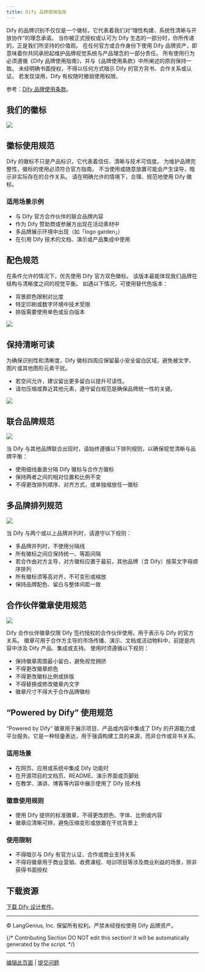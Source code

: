 ```yaml
---
title: Dify 品牌使用指南
---
```


Dify 的品牌识别不仅仅是一个徽标，它代表着我们对“理性构建、系统性清晰与开放协作”的理念承诺。
当你被正式授权或认可为 Dify 生态的一部分时，你所传递的，正是我们所坚持的价值观。
在任何官方或合作身份下使用 Dify 品牌资产，即意味着你共同承担起维护品牌视觉系统与产品理念的一部分责任。
所有使用行为必须遵循《Dify 品牌使用指南》，并与《品牌使用条款》中所阐述的原则保持一致。
未经明确书面授权，不得以任何方式暗示 Dify 的官方背书、合作关系或认证。
若发现误用，Dify 有权随时撤销使用权限。

参考：[Dify 品牌使用条款](/zh-hans/resources/about-dify/dify-brand-usage-terms)。

## 我们的徽标

![](https://assets-docs.dify.ai/2025/05/8fdc43456b4eaa80a97144f572734d15.png)

## 徽标使用规范

Dify 的徽标不只是产品标识，它代表着信任、清晰与技术可信度。
为维护品牌完整性，徽标的使用必须符合官方指南。
不当使用或随意放置可能会产生误导，暗示非实际存在的合作关系。
请在明确允许的情境下，合理、规范地使用 Dify 徽标。

### 适用场景示例

- 与 Dify 官方合作伙伴的联合品牌内容
- 作为 Dify 赞助商或参展方出现在活动素材中
- 多品牌展示环境中出现（如「logo garden」）
- 在引用 Dify 技术的文档、演示或产品集成中使用

## 配色规范

在条件允许的情况下，优先使用 Dify 官方双色徽标。
该版本最能体现我们品牌在结构与清晰度之间的视觉平衡。
如遇以下情况，可使用替代色版本：

- 背景颜色限制对比度
- 特定印刷或数字环境中技术受限
- 排版需要使用单色或反白版本

![](https://assets-docs.dify.ai/2025/05/099d7f811983533566c3269dd7e3ccd2.png)

## 保持清晰可读

为确保识别性和清晰度，Dify 徽标四周应保留最小安全留白区域，避免被文字、图片或其他图形元素干扰。
- 若空间允许，建议留出更多留白以提升可读性。
- 请勿压缩或靠近其他元素，遵守留白规范是确保品牌统一性的关键。

![](https://assets-docs.dify.ai/2025/05/e001f6009c7a64c97f7174c7efc7c061.png)

## 联合品牌规范

![](https://assets-docs.dify.ai/2025/05/68800461c5b609f960446236d9022105.png)

当 Dify 与其他品牌联合出现时，请始终遵循以下排列规则，以确保视觉清晰与品牌平衡：
- 使用细线垂直分隔 Dify 徽标与合作方徽标
- 保持两者之间的相对位置和比例不变
- 不得更改排列顺序、对齐方式，或单独缩放任一徽标
 
## 多品牌排列规范

![](https://assets-docs.dify.ai/2025/05/234b116641e2590d656f5318ad2f02cc.png)

当 Dify 与两个或以上品牌并列时，请遵守以下规则：

- 多品牌并列时，不使用分隔线
- 所有徽标之间应保持统一、等距间隔
- 若合作由对方主导，对方徽标应置于最前，其他品牌（含 Dify）按英文字母顺序排列
- 所有徽标须等高对齐，不可变形或缩放
- 保持品牌配色、留白与整体间距一致

## 合作伙伴徽章使用规范

![](https://assets-docs.dify.ai/2025/05/3429fc70b342164bf145825fb47cc1fd.png)

Dify 合作伙伴徽章仅限 Dify 签约授权的合作伙伴使用，用于表示与 Dify 的官方关系。
徽章可用于合作方主导的市场传播、演示、文档或活动物料中，前提是内容中涉及 Dify 产品、集成或支持。
使用时须遵循以下规则：
- 保持徽章周围最小留白，避免视觉拥挤
- 不得更改徽章颜色
- 不得更改徽标比例或排版
- 不得替换或修改徽章内文字
- 徽章尺寸不得大于合作品牌徽标

## “Powered by Dify” 使用规范

“Powered by Dify” 徽章用于展示项目、产品或内容中集成了 Dify 的开源能力或平台服务。它是一种轻量表达，用于强调构建工具的来源，而非合作或背书关系。

### 适用场景

- 在网页、应用或系统中集成 Dify 功能时
- 在开源项目的文档页、README、演示界面或页脚处
- 在教学、演讲、博客等内容中展示使用了 Dify 技术栈

### 徽章使用规则

- 使用 Dify 提供的标准徽章，不得更改颜色、字体、比例或内容
- 徽章应清晰可辨，避免压缩变形或放置在干扰背景上

### 使用限制

- 不得暗示与 Dify 有官方认证、合作或商业支持关系
- 不得将徽章用于商业营销、收费课程、培训项目等涉及商业利益的场景，除非获得书面授权

## 下载资源

[下载 Dify 设计套件](https://assets-docs.dify.ai/2025/05/5f547d3718bf32067849d9a83d9c92cf.zip)。

---

© LangGenius, Inc. 保留所有权利。严禁未经授权使用 Dify 品牌资产。

{/*
Contributing Section
DO NOT edit this section!
It will be automatically generated by the script.
*/}

---

[编辑此页面](https://github.com/langgenius/dify-docs/edit/main/zh-hans/resources/about-dify/dify-brand-guidelines.mdx) | [提交问题](https://github.com/langgenius/dify-docs/issues/new?title=文档问题%3A%20brand-guideli&body=%23%23%20问题描述%0A%3C%21--%20请简要描述您发现的问题%20--%3E%0A%0A%23%23%20页面链接%0Ahttps%3A%2F%2Fgithub.com%2Flanggenius%2Fdify-docs%2Fblob%2Fmain%2Fzh-hans/resources/about-dify%2Fdify-brand-guidelines.mdx%0A%0A%23%23%20建议修改%0A%3C%21--%20如果有具体的修改建议，请在此说明%20--%3E%0A%0A%3C%21--%20感谢您对文档质量的关注！%20--%3E)


